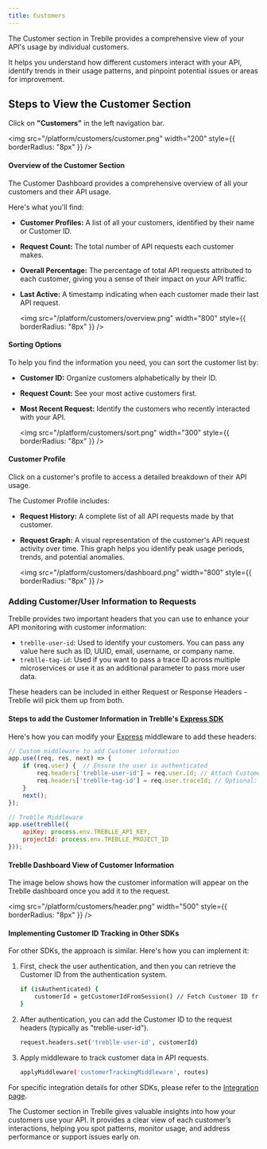 ```yaml
---
title: Customers
---
```


The Customer section in Treblle provides a comprehensive view of your API's usage by individual customers. 

It helps you understand how different customers interact with your API, identify trends in their usage patterns, and pinpoint potential issues or areas for improvement.

## Steps to View the Customer Section

Click on **"Customers"** in the left navigation bar.

  <img
    src="/platform/customers/customer.png"
    width="200"
    style={{ borderRadius: "8px" }}
  />

#### Overview of the Customer Section

The Customer Dashboard provides a comprehensive overview of all your customers and their API usage. 

Here's what you'll find:
    
  - **Customer Profiles:**  A list of all your customers, identified by their name or Customer ID.
  - **Request Count:**  The total number of API requests each customer makes.
  - **Overall Percentage:** The percentage of total API requests attributed to each customer, giving you a sense of their impact on your API traffic.
  - **Last Active:** A timestamp indicating when each customer made their last API request.

    <img
      src="/platform/customers/overview.png"
      width="800"
      style={{ borderRadius: "8px" }}
    />

#### Sorting Options
    
To help you find the information you need, you can sort the customer list by:

  - **Customer ID:**  Organize customers alphabetically by their ID.
  - **Request Count:**  See your most active customers first.
  - **Most Recent Request:**  Identify the customers who recently interacted with your API.

    <img
      src="/platform/customers/sort.png"
      width="300"
      style={{ borderRadius: "8px" }}
    />


#### Customer Profile

Click on a customer's profile to access a detailed breakdown of their API usage. 

The Customer Profile includes:
  - **Request History:**  A complete list of all API requests made by that customer.
  - **Request Graph:**  A visual representation of the customer's API request activity over time. This graph helps you identify peak usage periods, trends, and potential anomalies. 
  
    <img
      src="/platform/customers/dashboard.png"
      width="800"
      style={{ borderRadius: "8px" }}
    />

### Adding Customer/User Information to Requests

Treblle provides two important headers that you can use to enhance your API monitoring with customer information:

- `treblle-user-id`: Used to identify your customers. You can pass any value here such as ID, UUID, email, username, or company name.
- `treblle-tag-id`: Used if you want to pass a trace ID across multiple microservices or use it as an additional parameter to pass more user data.

These headers can be included in either Request or Response Headers - Treblle will pick them up from both.

#### Steps to add the Customer Information in Treblle's [Express SDK](https://docs.treblle.com/integrations/javascript/express/)

Here's how you can modify your [Express](https://docs.treblle.com/integrations/javascript/express/) middleware to add these headers:

```javascript
// Custom middleware to add Customer information
app.use((req, res, next) => {
    if (req.user) {  // Ensure the user is authenticated
        req.headers['treblle-user-id'] = req.user.id; // Attach Customer ID
        req.headers['treblle-tag-id'] = req.user.traceId; // Optional: Attach trace ID
    }
    next();
});

// Treblle Middleware
app.use(treblle({
    apiKey: process.env.TREBLLE_API_KEY,
    projectId: process.env.TREBLLE_PROJECT_ID
}));
```

#### Treblle Dashboard View of Customer Information

The image below shows how the customer information will appear on the Treblle dashboard once you add it to the request.

<img
  src="/platform/customers/header.png"
  width="500"
  style={{ borderRadius: "8px" }}
/>

#### Implementing Customer ID Tracking in Other SDKs

For other SDKs, the approach is similar. Here's how you can implement it:

1. First, check the user authentication, and then you can retrieve the Customer ID from the authentication system.

   ```bash
   if (isAuthenticated) {
       customerId = getCustomerIdFromSession() // Fetch Customer ID from session or token
   }
   ```

2. After authentication, you can add the Customer ID to the request headers (typically as "treblle-user-id").

   ```bash
   request.headers.set('treblle-user-id', customerId)
   ```

3. Apply middleware to track customer data in API requests.

   ```bash
   applyMiddleware('customerTrackingMiddleware', routes) 
   ```

For specific integration details for other SDKs, please refer to the [Integration page](https://docs.treblle.com/integrations/).

The Customer section in Treblle gives valuable insights into how your customers use your API. It provides a clear view of each customer’s interactions, helping you spot patterns, monitor usage, and address performance or support issues early on.
